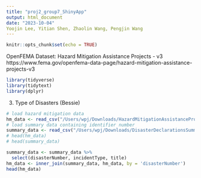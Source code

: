 ```yaml
---
title: "proj2_group7_ShinyApp"
output: html_document
date: "2023-10-04"
Yoojin Lee, Yitian Shen, Zhaolin Wang, Pengjin Wang
---
```


```r
knitr::opts_chunk$set(echo = TRUE)
```

OpenFEMA Dataset: Hazard Mitigation Assistance Projects - v3
https://www.fema.gov/openfema-data-page/hazard-mitigation-assistance-projects-v3

```r
library(tidyverse)
library(tidytext)
library(dplyr)
```

3. Type of Disasters (Bessie)
```r
# load hazard mitigation data
hm_data <- read_csv("/Users/wpj/Downloads/HazardMitigationAssistanceProjects.csv")
# load summary data containing identifier number
summary_data <- read_csv("/Users/wpj/Downloads/DisasterDeclarationsSummaries.csv")
# head(hm_data)
# head(summary_data)
```

```r
summary_data <- summary_data %>%
  select(disasterNumber, incidentType, title)
hm_data <- inner_join(summary_data, hm_data, by = 'disasterNumber')
head(hm_data)
```




